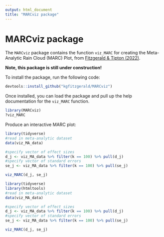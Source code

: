 ```yaml
---
output: html_document
title: "MARCviz package"
---
```


# MARCviz package

The `MARCviz` package contains the function `viz_MARC` for creating the Meta-Analytic Rain Cloud (MARC) Plot, from [Fitzgerald & Tipton (2022)](https://www.tandfonline.com/doi/abs/10.1080/19345747.2022.2031366). 

**Note, this package is still under construction!** 

To install the package, run the following code:

```r
devtools::install_github("kgfitzgerald/MARCviz")
```

Once installed, you can load the package and pull up the help documentation for the `viz_MARC` function. 

```r
library(MARCviz)
?viz_MARC
```

Produce an interactive MARC plot:

```r
library(tidyverse)
#read in meta-analytic dataset
data(viz_MA_data)

#specify vector of effect sizes
d_j <- viz_MA_data %>% filter(k == 100) %>% pull(d_j)
#specify vector of standard errors
se_j <- viz_MA_data %>% filter(k == 100) %>% pull(se_j)

viz_MARC(d_j, se_j)
```

```r
library(tidyverse)
library(htmltools)
#read in meta-analytic dataset
data(viz_MA_data)

#specify vector of effect sizes
d_j <- viz_MA_data %>% filter(k == 100) %>% pull(d_j)
#specify vector of standard errors
se_j <- viz_MA_data %>% filter(k == 100) %>% pull(se_j)

viz_MARC(d_j, se_j)
```

